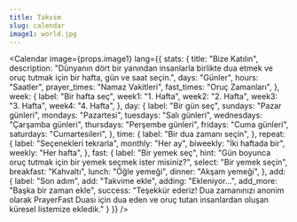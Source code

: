 ```yaml
---
title: Takvim
slug: calendar
image1: world.jpg
---
```

<Calendar
  image={props.image1}
  lang={{
    stats: {
      title: "Bize Katılın",
      description: "Dünyanın dört bir yanından insanlarla birlikte dua etmek ve oruç tutmak için bir hafta, gün ve saat seçin.",
      days: "Günler",
      hours: "Saatler",
      prayer_times: "Namaz Vakitleri",
      fast_times: "Oruç Zamanları",
    },
    week: {
      label: "Bir hafta seç",
      week1: "1. Hafta",
      week2: "2. Hafta",
      week3: "3. Hafta",
      week4: "4. Hafta",
    },
    day: {
      label: "Bir gün seç",
      sundays: "Pazar günleri",
      mondays: "Pazartesi",
      tuesdays: "Salı günleri",
      wednesdays: "Çarşamba günleri",
      thursdays: "Perşembe günleri",
      fridays: "Cuma günleri",
      saturdays: "Cumartesileri",
    },
    time: {
      label: "Bir dua zamanı seçin",
    },
    repeat: {
      label: "Seçenekleri tekrarla",
      monthly: "Her ay",
      biweekly: "İki haftada bir",
      weekly: "Her hafta",
    },
    fast: {
      label: "Bir yemek seç",
      hint: "Gün boyunca oruç tutmak için bir yemek seçmek ister misiniz?",
      select: "Bir yemek seçin",
      breakfast: "Kahvaltı",
      lunch: "Öğle yemeği",
      dinner: "Akşam yemeği",
    },
    add: {
      label: "Son adım",
      add: "Takvime ekle",
      adding: "Ekleniyor...",
      add_more: "Başka bir zaman ekle",
      success: "Teşekkür ederiz! Dua zamanınızı anonim olarak PrayerFast Duası için dua eden ve oruç tutan insanlardan oluşan küresel listemize ekledik."
    }
  }}
/>